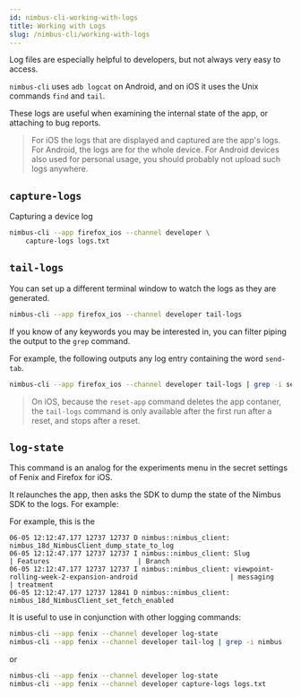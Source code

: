 ```yaml
---
id: nimbus-cli-working-with-logs
title: Working with Logs
slug: /nimbus-cli/working-with-logs
---
```


Log files are especially helpful to developers, but not always very easy to access.

`nimbus-cli` uses `adb logcat` on Android, and on iOS it uses the Unix commands `find` and `tail`.

These logs are useful when examining the internal state of the app, or attaching to bug reports.

> For iOS the logs that are displayed and captured are the app's logs.
> For Android, the logs are for the whole device.
> For Android devices also used for personal usage, you should probably not upload such logs anywhere.

## `capture-logs`

Capturing a device log

```sh
nimbus-cli --app firefox_ios --channel developer \
    capture-logs logs.txt
```

## `tail-logs`

You can set up a different terminal window to watch the logs as they are generated.

```sh
nimbus-cli --app firefox_ios --channel developer tail-logs
```

If you know of any keywords you may be interested in, you can filter piping the output to the `grep` command.

For example, the following outputs any log entry containing the word `send-tab`.

```sh
nimbus-cli --app firefox_ios --channel developer tail-logs | grep -i send-tab
```

> On iOS, because the `reset-app` command deletes the app contaner, the `tail-logs` command is only available after the first run after a reset, and stops after a reset.

## `log-state`

This command is an analog for the experiments menu in the secret settings of Fenix and Firefox for iOS.

It relaunches the app, then asks the SDK to dump the state of the Nimbus SDK to the logs. For example:

For example, this is the
```
06-05 12:12:47.177 12737 12737 D nimbus::nimbus_client: nimbus_18d_NimbusClient_dump_state_to_log
06-05 12:12:47.177 12737 12737 I nimbus::nimbus_client: Slug                                                             | Features                      | Branch
06-05 12:12:47.177 12737 12737 I nimbus::nimbus_client: viewpoint-rolling-week-2-expansion-android                       | messaging                     | treatment
06-05 12:12:47.177 12737 12841 D nimbus::nimbus_client: nimbus_18d_NimbusClient_set_fetch_enabled
```

It is useful to use in conjunction with other logging commands:

```sh
nimbus-cli --app fenix --channel developer log-state
nimbus-cli --app fenix --channel developer tail-log | grep -i nimbus
```

or

```sh
nimbus-cli --app fenix --channel developer log-state
nimbus-cli --app fenix --channel developer capture-logs logs.txt
```